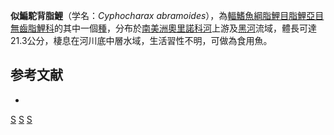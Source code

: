 {{Speciesbox 
| taxon = Cyphocharax abramoides
| status = NE
| status_system = IUCN3.1
| authority = [[Kner|Kner]], 1858
| synonyms = *''Curimatus abramoides''<br /><small>Kner, 1858</small>
}}
'''似鯿駝背脂鯉'''（学名：''Cyphocharax abramoides''），為[[輻鰭魚綱|輻鰭魚綱]][[脂鯉目|脂鯉目]][[脂鯉亞目|脂鯉亞目]][[無齒脂鯉科|無齒脂鯉科]]的其中一個[[種|種]]，分布於[[南美洲|南美洲]][[奧里諾科河|奧里諾科河]]上游及[[黑河|黑河]]流域，體長可達21.3公分，棲息在河川底中層水域，生活習性不明，可做為食用魚。

==参考文献==
{{refbegin}}
*{{FishBase_species|genus=Cyphocharax|species=abramoides|year=2013|month=8}}
{{refend}}
{{Taxonbar|from=Q5523247}}

[[Category:食用魚|S]]
[[Category:駝背脂鯉屬|S]]
[[Category:1858年描述的鱼类|S]]


{{魚類小作品}}